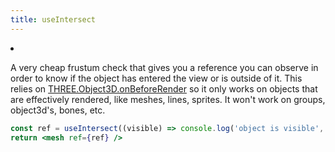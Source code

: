 ```yaml
---
title: useIntersect
---
```


<Grid cols={4}>
  <li>
    <Codesandbox id="gsm1y" />
  </li>
</Grid>

A very cheap frustum check that gives you a reference you can observe in order to know if the object has entered the view or is outside of it. This relies on [THREE.Object3D.onBeforeRender](https://threejs.org/docs/#api/en/core/Object3D.onBeforeRender) so it only works on objects that are effectively rendered, like meshes, lines, sprites. It won't work on groups, object3d's, bones, etc.

```jsx
const ref = useIntersect((visible) => console.log('object is visible', visible))
return <mesh ref={ref} />
```
